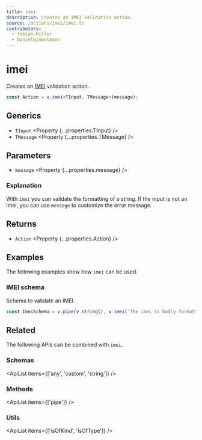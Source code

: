 ```yaml
---
title: imei
description: Creates an IMEI validation action.
source: /actions/imei/imei.ts
contributors:
  - fabian-hiller
  - Danielwinkelmann
---
```



# imei

Creates an [IMEI](https://en.wikipedia.org/wiki/International_Mobile_Equipment_Identity) validation action.

```ts
const Action = v.imei<TInput, TMessage>(message);
```

## Generics

- `TInput` <Property {...properties.TInput} />
- `TMessage` <Property {...properties.TMessage} />

## Parameters

- `message` <Property {...properties.message} />

### Explanation

With `imei` you can validate the formatting of a string. If the input is not an imei, you can use `message` to customize the error message.

## Returns

- `Action` <Property {...properties.Action} />

## Examples

The following examples show how `imei` can be used.

### IMEI schema

Schema to validate an IMEI.

```ts
const ImeiSchema = v.pipe(v.string(), v.imei('The imei is badly formatted.'));
```

## Related

The following APIs can be combined with `imei`.

### Schemas

<ApiList items={['any', 'custom', 'string']} />

### Methods

<ApiList items={['pipe']} />

### Utils

<ApiList items={['isOfKind', 'isOfType']} />
